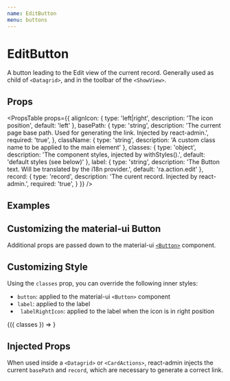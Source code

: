 ```yaml
---
name: EditButton
menu: buttons
---
```



# EditButton

A button leading to the Edit view of the current record. Generally used as child of `<Datagrid>`, and in the toolbar of the `<ShowView>`.

<Playground>
    <EditButton />
</Playground>

## Props

<PropsTable props={{
    alignIcon: { 
        type: 'left|right',
        description: 'The icon position',
        default: 'left'
    },
    basePath: {
        type: 'string',
        description: 'The current page base path. Used for generating the link. Injected by react-admin.',
        required: 'true',
    },
    className: {
        type: 'string',
        description: 'A custom class name to be applied to the main element'
    },
    classes: {
        type: 'object',
        description: 'The component styles, injected by withStyles().',
        default: 'default styles (see below)'
    },
    label: {
        type: 'string',
        description: 'The Button text. Will be translated by the i18n provider.',
        default: 'ra.action.edit'
    },
    record: { 
        type: 'record',
        description: 'The curent record. Injected by react-admin.',
        required: 'true',
    }
}} />

## Examples

<Playground>
    <div style={{ display:'flex', justifyContent: 'space-around' }}>
        <EditButton label="Post details" />
        <EditButton alignIcon="right" />
        <EditButton className="Foo" />
    </div>
</Playground>

## Customizing the material-ui Button

Additional props are passed down to the material-ui [`<Button>`](https://material-ui.com/demos/buttons/) component.

<Playground>    
    <div style={{ display:'flex', justifyContent: 'space-around' }}>
        <EditButton variant="outlined" />
        <EditButton size="large" />
        <EditButton variant="contained" color="secondary" />
    </div>
</Playground>

## Customizing Style

Using the `classes` prop, you can override the following inner styles:

- `button`: applied to the material-ui `<Button>` component
- `label`: applied to the label
- ` labelRightIcon`: applied to the label when the icon is in right position


<Playground>
    <WithStyles styles={{ label: { color: 'red' }}}>
        {({ classes }) => <EditButton classes={{ label: classes.label }} />}
    </WithStyles>
</Playground>


## Injected Props

When used inside a `<Datagrid>` or `<CardActions>`, react-admin injects the current `basePath` and `record`, which are necessary to generate a correct link.

<Playground>
    <EditButton basePath="posts" record={{ id: 123, title: "hello, world" }} />
</Playground>
